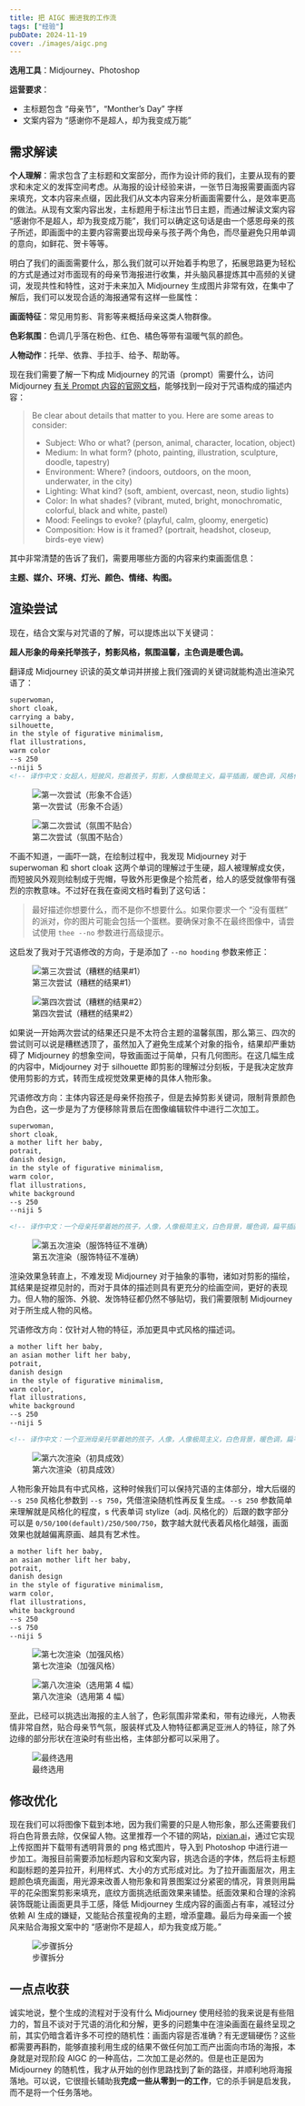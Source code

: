 ```yaml
---
title: 把 AIGC 搬进我的工作流
tags: ["经验"]
pubDate: 2024-11-19
cover: ./images/aigc.png
---
```



**选用工具**：Midjourney、Photoshop

**运营要求**：

- 主标题包含 “母亲节”，“Monther’s Day” 字样
- 文案内容为 “感谢你不是超人，却为我变成万能”

## 需求解读

**个人理解**：需求包含了主标题和文案部分，而作为设计师的我们，主要从现有的要求和未定义的发挥空间考虑。从海报的设计经验来讲，一张节日海报需要画面内容来填充，文本内容来点缀，因此我们从文本内容来分析画面需要什么，是效率更高的做法。从现有文案内容出发，主标题用于标注出节日主题，而通过解读文案内容 “感谢你不是超人，却为我变成万能”，我们可以确定这句话是由一个感恩母亲的孩子所述，即画面中的主要内容需要出现母亲与孩子两个角色，而尽量避免只用单调的意向，如鲜花、贺卡等等。

明白了我们的画面需要什么，那么我们就可以开始着手构思了，拓展思路更为轻松的方式是通过对市面现有的母亲节海报进行收集，并头脑风暴提炼其中高频的关键词，发现共性和特性，这对于未来加入 Midjourney 生成图片非常有效，在集中了解后，我们可以发现合适的海报通常有这样一些属性：

**画面特征**：常见用剪影、背影等来概括母亲这类人物群像。

**色彩氛围**：色调几乎落在粉色、红色、橘色等带有温暖气氛的颜色。

**人物动作**：托举、依靠、手拉手、给予、帮助等。

现在我们需要了解一下构成 Midjourney 的咒语（prompt）需要什么，访问 Midjourney [有关 Prompt 内容的官网文档](https://docs.midjourney.com/docs/prompts)，能够找到一段对于咒语构成的描述内容：

> Be clear about details that matter to you. Here are some areas to consider:
> - Subject: Who or what? (person, animal, character, location, object)
> - Medium: In what form? (photo, painting, illustration, sculpture, doodle, tapestry)
> - Environment: Where? (indoors, outdoors, on the moon, underwater, in the city)
> - Lighting: What kind? (soft, ambient, overcast, neon, studio lights)
> - Color: In what shades? (vibrant, muted, bright, monochromatic, colorful, black and white, pastel)
> - Mood: Feelings to evoke? (playful, calm, gloomy, energetic)
> - Composition: How is it framed? (portrait, headshot, closeup, birds-eye view)

其中非常清楚的告诉了我们，需要用哪些方面的内容来约束画面信息：

**主题、媒介、环境、灯光、颜色、情绪、构图。**

## 渲染尝试

现在，结合文案与对咒语的了解，可以提炼出以下关键词：

**超人形象的母亲托举孩子，剪影风格，氛围温馨，主色调是暖色调。**

翻译成 Midjourney 识读的英文单词并拼接上我们强调的关键词就能构造出渲染咒语了：

```md title="prompt-1" wrap
superwoman, 
short cloak, 
carrying a baby, 
silhouette, 
in the style of figurative minimalism,
flat illustrations,
warm color
--s 250
--niji 5 
<!-- 译作中文：女超人，短披风，抱着孩子，剪影，人像极简主义，扁平插画，暖色调，风格化系数，动漫风格模型。 -->
```

<figure>
    <Image src={aigc1} alt="第一次尝试（形象不合适）"/>
    <figcaption>第一次尝试（形象不合适）</figcaption>
</figure>

<figure>
    <Image src={aigc2} inferSize alt="第二次尝试（氛围不贴合）"/>
    <figcaption>第二次尝试（氛围不贴合）</figcaption>
</figure>

不画不知道，一画吓一跳，在绘制过程中，我发现 Midjourney 对于 superwoman 和 short cloak 这两个单词的理解过于生硬，超人被理解成女侠，而短披风外观则绘制成于兜帽，导致外形更像是个拾荒者，给人的感受就像带有强烈的宗教意味。不过好在我在查阅文档时看到了这句话：

> 最好描述你想要什么，而不是你不想要什么。如果你要求一个 “没有蛋糕” 的派对，你的图片可能会包括一个蛋糕。要确保对象不在最终图像中，请尝试使用 `thee --no` 参数进行高级提示。

这启发了我对于咒语修改的方向，于是添加了 `--no hooding` 参数来修正：

<figure>
    <Image src={aigc3} inferSize alt="第三次尝试（糟糕的结果#1）"/>
    <figcaption>第三次尝试（糟糕的结果#1）</figcaption>
</figure>

<figure>
    <Image src={aigc4} inferSize alt="第四次尝试（糟糕的结果#2）"/>
    <figcaption>第四次尝试（糟糕的结果#2）</figcaption>
</figure>

如果说一开始两次尝试的结果还只是不太符合主题的温馨氛围，那么第三、四次的尝试则可以说是糟糕透顶了，虽然加入了避免生成某个对象的指令，结果却严重妨碍了 Midjourney 的想象空间，导致画面过于简单，只有几何图形。在这几幅生成的内容中，Midjourney 对于 silhouette 即剪影的理解过分刻板，于是我决定放弃使用剪影的方式，转而生成视觉效果更棒的具体人物形象。

咒语修改方向：主体内容还是母亲怀抱孩子，但是去掉剪影关键词，限制背景颜色为白色，这一步是为了方便移除背景后在图像编辑软件中进行二次加工。

```md title="prompt-2" ins={3-4,9} del={1-2} wrap
superwoman,
short cloak,
a mother lift her baby,
potrait,
danish design,
in the style of figurative minimalism,
warm color,
flat illustrations,
white background 
--s 250 
--niji 5

<!-- 译作中文：一个母亲托举着她的孩子，人像，人像极简主义，白色背景，暖色调，扁平插画，丹麦式设计，风格化系数，动漫风格模型。 -->
```

<figure>
    <Image src={aigc5} inferSize alt="第五次渲染（服饰特征不准确）"/>
    <figcaption>第五次渲染（服饰特征不准确）</figcaption>
</figure>

渲染效果急转直上，不难发现 Midjourney 对于抽象的事物，诸如对剪影的描绘，其结果是捉襟见肘的，而对于具体的描述则具有更充分的绘画空间，更好的表现力。但人物的服饰、外貌、发饰特征都仍然不够贴切，我们需要限制 Midjourney 对于所生成人物的风格。

咒语修改方向：仅针对人物的特征，添加更具中式风格的描述词。

```md title="prompt-3" ins={2} del={1} wrap
a mother lift her baby,
an asian mother lift her baby,
potrait,
danish design
in the style of figurative minimalism,
warm color,
flat illustrations,
white background
--s 250
--niji 5

<!-- 译作中文：一个亚洲母亲托举着她的孩子，人像，人像极简主义，白色背景，暖色调，扁平插画，丹麦式设计，风格化系数，动漫风格模型。 -->
```

<figure>
    <Image src={aigc6} inferSize alt="第六次渲染（初具成效）"/>
    <figcaption>第六次渲染（初具成效）</figcaption>
</figure>

人物形象开始具有中式风格，这种时候我们可以保持咒语的主体部分，增大后缀的 `--s 250` 风格化参数到 `--s 750`，凭借渲染随机性再反复生成。`--s 250` 参数简单来理解就是风格化的程度，s 代表单词 stylize（adj. 风格化的）后跟的数字部分可以是 `0/50/100(default)/250/500/750`，数字越大就代表着风格化越强，画面效果也就越偏离原画、越具有艺术性。

```md title="prompt-4" ins={10} del={9} wrap
a mother lift her baby,
an asian mother lift her baby,
potrait,
danish design
in the style of figurative minimalism,
warm color,
flat illustrations,
white background
--s 250
--s 750
--niji 5
```

<figure>
    <Image src={aigc7} inferSize alt="第七次渲染（加强风格）"/>
    <figcaption>第七次渲染（加强风格）</figcaption>
</figure>

<figure>
    <Image src={aigc8} inferSize alt="第八次渲染（选用第 4 幅）"/>
    <figcaption>第八次渲染（选用第 4 幅）</figcaption>
</figure>

至此，已经可以挑选出海报的主人翁了，色彩氛围非常柔和，带有边缘光，人物表情非常自然，贴合母亲节气氛，服装样式及人物特征都满足亚洲人的特征，除了外边缘的部分形状在渲染时有些出格，主体部分都可以采用了。

<figure>
    <Image src={aigc9} inferSize alt="最终选用"/>
    <figcaption>最终选用</figcaption>
</figure>

## 修改优化

现在我们可以将图像下载到本地，因为我们需要的只是人物形象，那么还需要我们将白色背景去除，仅保留人物。这里推荐一个不错的网站，[pixian.ai](pixian.ai)，通过它实现上传抠图并下载带有透明背景的 png 格式图片，导入到 Photoshop 中进行进一步加工。海报目前需要添加标题内容和文案内容，挑选合适的字体，然后将主标题和副标题的差异拉开，利用样式、大小的方式形成对比。为了拉开画面层次，用主题颜色填充画面，用光源来改善人物形象和背景图案过分紧密的情况，背景则用扁平的花朵图案剪影来填充，底纹方面挑选纸面效果来铺垫。纸面效果和合理的涂鸦装饰既能让画面更具手工感，降低 Midjourney 生成内容的画面占有率，减轻过分依赖 AI 生成的嫌疑，又能贴合孩童视角的主题，增添童趣。最后为母亲画一个披风来贴合海报文案中的 “感谢你不是超人，却为我变成万能。”

<figure>
    <Image src={aigc10} inferSize alt="步骤拆分"/>
    <figcaption>步骤拆分</figcaption>
</figure>

## 一点点收获

诚实地说，整个生成的流程对于没有什么 Midjourney 使用经验的我来说是有些阻力的，暂且不谈对于咒语的消化和分解，更多的问题集中在渲染画面在最终呈现之前，其实仍暗含着许多不可控的随机性：画面内容是否准确？有无逻辑硬伤？这些都需要再斟酌，能够直接利用生成的结果不做任何加工而产出面向市场的海报，本身就是对现阶段 AIGC 的一种高估，二次加工是必然的。但是也正是因为 Midjourney 的随机性，我才从开始的创作思路找到了新的路径，并顺利地将海报落地。可以说，它很擅长辅助我**完成一些从零到一的工作**，它的杀手锏是启发我，而不是将一个任务落地。
